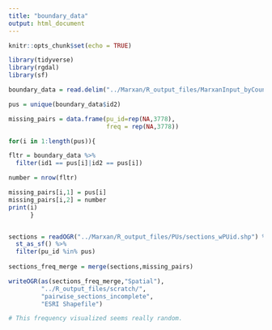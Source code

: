 ```yaml
---
title: "boundary_data"
output: html_document
---
```


```r
knitr::opts_chunk$set(echo = TRUE)
```

```r
library(tidyverse)
library(rgdal)
library(sf)

boundary_data = read.delim("../Marxan/R_output_files/MarxanInput_byCounty/CUSTER/boundary.dat"," ",header=T)

pus = unique(boundary_data$id2)

missing_pairs = data.frame(pu_id=rep(NA,3778),
                           freq = rep(NA,3778))

for(i in 1:length(pus)){

fltr = boundary_data %>% 
  filter(id1 == pus[i]|id2 == pus[i])

number = nrow(fltr)

missing_pairs[i,1] = pus[i]
missing_pairs[i,2] = number
print(i)
      }


sections = readOGR("../Marxan/R_output_files/PUs/sections_wPUid.shp") %>% 
  st_as_sf() %>% 
  filter(pu_id %in% pus)
  
sections_freq_merge = merge(sections,missing_pairs)

writeOGR(as(sections_freq_merge,"Spatial"),
         "../R_output_files/scratch/",
         "pairwise_sections_incomplete",
         "ESRI Shapefile")

# This frequency visualized seems really random. 
``` 

